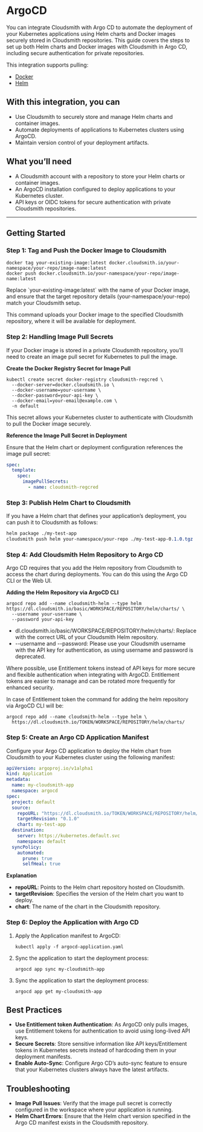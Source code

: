 
# ArgoCD

You can integrate Cloudsmith with Argo CD to automate the deployment of your Kubernetes applications using Helm charts and Docker images securely stored in Cloudsmith repositories. This guide covers the steps to set up both Helm charts and Docker images with Cloudsmith in Argo CD, including secure authentication for private repositories.

This integration supports pulling:

- [Docker](/formats/docker-registry)
- [Helm](/formats/helm-chart-repository)

<NoCodeNoteSnippet />

## With this integration, you can

- Use Cloudsmith to securely store and manage Helm charts and container images.
- Automate deployments of applications to Kubernetes clusters using ArgoCD.
- Maintain version control of your deployment artifacts.

## What you’ll need

- A Cloudsmith account with a repository to store your Helm charts or container images.
- An ArgoCD installation configured to deploy applications to your Kubernetes cluster.
- API keys or OIDC tokens for secure authentication with private Cloudsmith repositories.

***

## Getting Started

### Step 1: Tag and Push the Docker Image to Cloudsmith

```text bash
docker tag your-existing-image:latest docker.cloudsmith.io/your-namespace/your-repo/image-name:latest
docker push docker.cloudsmith.io/your-namespace/your-repo/image-name:latest
```

<Note variant="note" headline="Update pull string">
Replace `your-existing-image:latest` with the name of your Docker image, and ensure that the target repository details (your-namespace/your-repo) match your Cloudsmith setup.
</Note>

This command uploads your Docker image to the specified Cloudsmith repository, where it will be available for deployment.

### Step 2: Handling Image Pull Secrets

If your Docker image is stored in a private Cloudsmith repository, you’ll need to create an image pull secret for Kubernetes to pull the image.

**Create the Docker Registry Secret for Image Pull**

```text bash
kubectl create secret docker-registry cloudsmith-regcred \
  --docker-server=docker.cloudsmith.io \
  --docker-username=your-username \
  --docker-password=your-api-key \
  --docker-email=your-email@example.com \
  -n default
```

This secret allows your Kubernetes cluster to authenticate with Cloudsmith to pull the Docker image securely. 

**Reference the Image Pull Secret in Deployment**

Ensure that the Helm chart or deployment configuration references the image pull secret:

```yaml yaml
spec:
  template:
    spec:
      imagePullSecrets:
        - name: cloudsmith-regcred
```

### Step 3: Publish Helm Chart to Cloudsmith

If you have a Helm chart that defines your application’s deployment, you can push it to Cloudsmith as follows:

```scss bash
helm package ./my-test-app
cloudsmith push helm your-namespace/your-repo ./my-test-app-0.1.0.tgz
```

### Step 4: Add Cloudsmith Helm Repository to Argo CD

Argo CD requires that you add the Helm repository from Cloudsmith to access the chart during deployments. You can do this using the Argo CD CLI or the Web UI.

**Adding the Helm Repository via ArgoCD CLI**

```text bash
argocd repo add --name cloudsmith-helm --type helm https://dl.cloudsmith.io/basic/WORKSPACE/REPOSITORY/helm/charts/ \
  --username your-username \
  --password your-api-key
```

- dl.cloudsmith.io/basic/WORKSPACE/REPOSITORY/helm/charts/: Replace with the correct URL of your Cloudsmith Helm repository.
- \--username and --password: Please use your Cloudsmith username with the API key for authentication, as using username and password is deprecated.

<Note variant="note" headline="Entitlement Tokens">
Where possible, use Entitlement tokens instead of API keys for more secure and flexible authentication when integrating with ArgoCD. Entitlement tokens are easier to manage and can be rotated more frequently for enhanced security.
</Note>

In case of Entitlement token the command for adding the helm repository via ArgoCD CLI will be:

```text bash
argocd repo add --name cloudsmith-helm --type helm \
  https://dl.cloudsmith.io/TOKEN/WORKSPACE/REPOSITORY/helm/charts/
```

### Step 5: Create an Argo CD Application Manifest

Configure your Argo CD application to deploy the Helm chart from Cloudsmith to your Kubernetes cluster using the following manifest:

```yaml argocd-application.yaml
apiVersion: argoproj.io/v1alpha1
kind: Application
metadata:
  name: my-cloudsmith-app
  namespace: argocd
spec:
  project: default
  source:
    repoURL: "https://dl.cloudsmith.io/TOKEN/WORKSPACE/REPOSITORY/helm/charts/"
    targetRevision: "0.1.0"
    chart: my-test-app
  destination:
    server: https://kubernetes.default.svc
    namespace: default
  syncPolicy:
    automated:
      prune: true
      selfHeal: true
```

**Explanation**

- **repoURL**: Points to the Helm chart repository hosted on Cloudsmith.
- **targetRevision**: Specifies the version of the Helm chart you want to deploy.
- **chart**: The name of the chart in the Cloudsmith repository.

### Step 6: Deploy the Application with Argo CD

1. Apply the Application manifest to ArgoCD:
   ```text bash
   kubectl apply -f argocd-application.yaml
   ```
2. Sync the application to start the deployment process:
   ```shell bash
   argocd app sync my-cloudsmith-app
   ```
3. Sync the application to start the deployment process:
   ```shell bash
   argocd app get my-cloudsmith-app
   ```

## Best Practices

- **Use Entitlement token Authentication**: As ArgoCD only pulls images, use Entitlement tokens for authentication to avoid using long-lived API keys.
- **Secure Secrets**: Store sensitive information like API keys/Entitlement tokens in Kubernetes secrets instead of hardcoding them in your deployment manifests.
- **Enable Auto-Sync**: Configure Argo CD’s auto-sync feature to ensure that your Kubernetes clusters always have the latest artifacts.

## Troubleshooting

- **Image Pull Issues**: Verify that the image pull secret is correctly configured in the workspace where your application is running.
- **Helm Chart Errors**: Ensure that the Helm chart version specified in the Argo CD manifest exists in the Cloudsmith repository.
